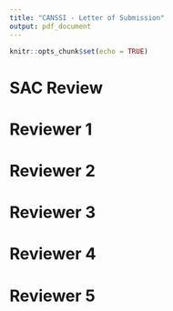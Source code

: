 ```yaml
---
title: "CANSSI - Letter of Submission"
output: pdf_document
---
```


```r
knitr::opts_chunk$set(echo = TRUE)
```

# SAC Review

\begin{enumerate}
  \item \textit{Provide details about the mentoring of the HQP, linking HQP directly to specific mentors. Include details on the mentoring of the student at Laval and how the student will be a full participant in the team. Keep in mind that it is unusual for a postdoctoral fellow to play a major role in mentoring, without the involvement of a senior researcher.}
  
  The project will have 1 post-doctoral student, 2 graduate students (1 PhD student and 1 Master's student), and 2 undergraduate summer students per year. The post-doctoral student will split time between Toronto and Halifax, being supervised by Patrick Brown and Meredith Franklin while in Toronto and by Cindy Feng and Daniel Rainham while in Halifax. One of the graduate students will be at either the University of Toronto or Dalhousie University, and the other will be INRS in Quebec. If the first graduate student is at the University of Toronto, they will be supervised by Patrick Brown and Meredith Franklin. If they are at Dalhousie University, they will be supervised by Cindy Feng and Daniel Rainham. The student at INRS will be supervised by Fateh Chebana.
  
  \textbf{ADD}: A comment about Laval?
  
  \item \textit{Clarify how the team will function and how team members will interact and collaborate. Describe the roles of the lead investigators in the project and research.}
  
  There will be weekly meetings between students and their students. If students are involved in more than one project, they may attend more than one meeting. There will also be a virtual monthly meeting involving all team members, where students or supervisors will provide updates on their projects and if possible one student will present their research to the group. 
  
  \textbf{ADD}: the roles of the lead investigators.
  
  
  \item \textit{Provide more details on how the aims associated with the application are related to the statistical methodology.}
  
  The first research aim is to develop a multi-pollutant air quality index. We will do this by developing the bcGAIM. With a Poisson response distribution and the response variable being the appropriate health outcome, the bcGAIM will output a relative risk for every combination of (measured or forecasted) pollutant values input into the model. The air quality health index will take the relative risks as inputs and output warnings, based on cutpoints for the relative risk. Forecasted pollutant values will be provided by Environment Canada. The inquiry into shape-constrained priors is motivated by the multi-pollutant model. We may believe that increasing levels of an multi-pollutant mixture are associated with worse health outcomes or that air pollution "events" such as forests fires lead to worse health outcomes. To express this prior knowledge, we may wish to constrain $s$ to be non-negative, non-decreasing, and so on. A major goal of this project is to develop interpretable priors that express these constraints in a Bayesian framework.

  The second research aim is to investigate how mixtures of air pollutants affect daily COVID-19 mortality. This is an application of the bcGAIM, where the response variable is COVID-19 mortality and the argument of $s$ is a linear combination of pollutants. The multi-pollutant model includes day-of-the-week effects and seasonal terms, as well as smooth functions of confounders such as time and temperature. The research into relevant regression variables and confounders for COVID-19 is ongoing, and COVID-19 data sets are available at the national and state/provincial levels. However, they have different levels of geographical granularity, and include different variables. However, there are a number of viable modeling approaches we could take for the COVID-19 inquiry; the response to Reviewer 5's second to last question contains more details.
  
  The third research aim is to develop multi-pollutant exposure models for health effects. This will be pursued with collaborators, using the bcGAIM to model their outcomes of interest. \textbf{ADD}: a few sentences -- potential (epidemiological) outcomes of interest, motivations behind these applications, and the applicability of the bcGAIM. 

  
  \item \textit{Briefly describe the available data sets and the confounders present therein.}
  
  The daily air pollution data is from the National Air Pollution Surveillance (NAPS) Program, a network of 250 stations across Canada that is managed by Environment Canada and Environment and Climate Change Canada. Potential environment confounders for the air pollution model, such as temperature and humidity, is from Environment and Climate Change Canada. The COVID-19 data is from official data sources provided by provincial authorities. These data sets are all publicly available. The daily health outcome data is provided courtesy of Health Canada and INSPQ (the Quebec Public Health Institute), and is not publicly available. The daily health outcome data provided by Health Canada is aggregated count data at the census tract or city level. Depending on the province in question, the COVID-19 case and mortality data has variables such as age, socio-economic status, and so on. Since the multi-pollutant model and COVID-19 models are being developed separately, the data sets identified for each model will be combined for use in each model. 


  \item \textit{Discuss why you model mortality from asthma, rather than occurrence.}
  
  The bcGAIM can be fit to any health outcome of interest. For multi-pollutant model, the outcome will be chosen in consultation with epidemiologists we are collaborating with. The air quality health index will be based off of the relative risks estimated by the multi-pollutant model. For the COVID-19 model, the outcome of interest is COVID-19 mortality. For the other epidemiological applications, the outcome of interest would be specialized to the application. For example, if the outcome of interest is asthma, we would use asthma as the response variable. If the outcome of interest is pneumonia, we would use pneumonia as the response variable. In summary, the outcome used to fit the bcGAIM model can be chosen based on the application. If the covariates input into $s$ are pollutants, we can convert the estimated relative risks into an outcome specific air quality index if we desired. In summary, the outcome chosen when modeling with the bcGAIM depends on the research question being considered. 
  
  \item \textit{Detail the technical challenges to be addressed, provide references to what is already known and clearly state what is to be developed. In your discussion, include the following.}
  
  \begin{enumerate}
  \item \textit{Provide explicit information on the kinds of constraints you will place on the prior distributions. Provide more extensive references to the literature on shape constrained models.}
      
  The \textit{Research Aims} section contains a more extensive discussion on Bayesian shape-constrained inference, complete with references and additional discussion on what is new in our approach. The key observation is that we will view the bcGAIM with shape-constrained $s$ as nested within the bcGAIM with unconstrained $s$. We wish to reparameterize $s$ such that there is a parameter $\theta$ that controls how strongly the bcGAIM deviates from monotonicity. Thus, setting the value of $\theta$ controls the strength of the shape constraint on $s$. 
      
  \item \textit{Describe the challenges of introducing Bayesian approaches.}
      
  There are a number of challenges in introducing a Bayesian cGAIM. The first is that developing priors of the type discussed above can be difficult, especially if there is no obvious reparameterization of $s$ that admits such a $\theta$. In the frequentist setting, the cGAIM provides for shape-constrained inference of $s$ while simultaneously constraining $\alpha$. There is no Bayesian implementation with similar capabilities, and we intend for the bcGAIM to fill this gap. The $\alpha$ parameter is likely to be multi-model, which poses inference challenges. The key question is if $\alpha$ is truly multi-modal, or if it is an artifact of modeling/prior assumptions. It is very important that we carefully examine this point for the multi-pollutant model, as the size of air pollution effects are small and assumptions can have an outsized impact on the results. This a significant question that will require statistical, subject-area, and computational expertise to resolve.
      
  \item \textit{You propose to initiate the models in STAN. Does this mean the research is very straightforward? If not, what are the challenges?}
      
   There are two reasons we chose to initially develop the bcGAIM in Stan. The first is that the Stan performs optimization using Hamiltonian Monte Carlo, which enables estimation of $\alpha$. The second is that allows us to incrementally introduce approximations to the target density, as detailed in the $\textit{Research Aims}$ section. That being said, we expect significant statistical and computational challenges as we progress in developing the bcGAIM. Consider the multi-pollutant model. One issue is that the size of air pollution effects are very small, such that they can have wide credible intervals (relative to the size of the effect) even in a single-pollutant model. We expect it will take some time to develop the bcGAIM to the point where it develops useful estimates of $\alpha$. Another issue is that there is a significant amount of data -- there are over 6,000 daily observations across more than 25 regions in Canada. Fitting all 25 regions in a hierarchical model in Stan is not exactly feasible. Stan provides an excellent platform for incrementally introducing approximations to the target density. Stan's flexibility allows us to continuously build on the initial model throughout the project, which is why it was chosen. 
      
  \end{enumerate}
  
\end{enumerate}

\clearpage


# Reviewer 1 

\begin{enumerate}
  \item \textit{From a methodological perspective, the proposed extensions are not particularly novel. However, the application of Bayesian nonparametric regression in the context of air pollution epidemiology is novel.}
  
  The \textit{Research Aims} contains additional details on the proposed extensions in the bcGAIM. Of these, the "nested model" construction of shape-constrained priors for Gaussian processes and the approximations proposed to render the hierarhical model less computationally demanding are perhaps more novel than they may have appeared in the LOI. 

\end{enumerate}

\clearpage 

# Reviewer 2 

\begin{enumerate}

  \item \textit{What sort of research would be needed to construct the new bcAQHI once the new bcGAIM is built and computationally implemented?}
  
  With a Poisson response distribution and the response variable being the appropriate health outcome, the bcGAIM will output a relative risk for every combination of (measured or forecasted) pollutant values input into the model. The bcAQHI will take the relative risks as inputs and output warnings, based on cutpoints for the relative risk. The key task is determining the cutpoints, which we may do in a model-based way or using expert knowledge. Finally, forecasted pollutant values for next-day predictions will be provided by Environment Canada. 
  
  \item \textit{The cGAIM itself is by no means a new idea. The original model for a single group (K=1) goes back to Hardle (1993). In fact, one seems to get Hardle’s model if one drops the fk’s from the model. Wang et. al. (2015) presents a multigroup version (K>1) to get around the curse of dimensionality, the whole point of this approach. But special cases were published between 1993 and 2015.}
  
  There are new features in the cGAIM  -- it considers constraints and groupwise additive index terms, while much of the existing literature only considers one or the other. While Hardle, Hall, and Ichimura (1993) examine a single index model and Wang et. al. (2015) consider a multiple index model, neither consider constraints. Two papers that consider constrained estimation are Xia and Tong (2006), where the authors constrain $s$ to be monotonic and the components of $\alpha$ to be non-decreasing, and Fawzi et al. (2016), where the authors constrain the components of $\alpha$ to be non-negative and sum to one but do not constrain $s$. In comparison, the cGAIM allows any linear constraint to be placed on $\alpha$ and different shape constraints on $s$ including monotonicity, convexity, and concavity (Masselot et. al., 2020). Additional comparisons between the cGAIM and bcGAIM are given in the $\textit{Research Aims}$ section.
  
  \item \textit{The third main topic seems the most novel in as much as it will show how the new bcAQHI might be used to assess COVID-19 mortality. Of course, it would seem more reasonable to me to build a new bcAQHI designed specifically for that purpose. And that led me to wonder about the health outcome to be used to fit the bcGAIM-the all-causes mortality-to get the alpha and in turn the index. For example, ozone would seem more relevant as a risk index for asthma and PM~2.5~ for COPD. Why not just publish the pollutant concentrations themselves?}
  
  The bcGAIM is a modeling framework - it describes fixed effects, smooth functions of confounders, and a smooth function of a linear combination of covariates. For the multi-pollutant model, the bcGAIM estimates the relative risk of an observed air pollutant mixture, which is transformed into the bcAQHI by identifying cutpoints for the relative risk. If we would like to estimate relative risks, we would use the bcGAIM. If we would like to determine levels to provide warnings, we would transform the bcGAIM into an application-specific bcAQHI. For the COVID-19 model, we would like to report relative risks. For this application, we would fit the bcGAIM using COVID-19 mortality to estimate the relative risk of the pollutant mixture. We would also use COVID-19 specific fixed effects and confounders for this model. If desired, we could apply cutpoints to the estimated relative risks to obtain warning levels COVID-19 specific air quality index.  
  
  Regarding the pollutant concentrations, in Canada they are publicly available via the National Air Pollution Surveillance (NAPS) Program. However, it is very difficult to understand their health effects without using a model-based approach. For the multi-pollutant model, the key benefit of the bcGAIM (and the bcAQHI) is that it provides an ease of interpretation for these health effects that just publishing data does not. Compared to single-pollutant models, it provides a measure of the relative risk of the mixture of air pollutants in the ambient air. Moreover, this is a much better representation of the health risks an individual will face than what is estimated by a single pollutant model. 
  
  \item \textit{The conversion of the cGIAM to a bcGIAM should be feasible. A major challenge will be the big data problem since daily health counts for all-cause mortality will be modeled, and this using a semi-parametric model. But the task would be simplified by the intended approach of designing a different model for each Canadian city, how many we don’t know. But they do not intend to incorporate random city effects in the Bayesian framework to enable strength to be borrowed deficiency in the intended approach, but perhaps a compromise needed for feasibility.}
  
  There are significant challenges relating to the size of the data. We will be examining 25+ regions in Canada over a 20+ year period (6,000+ days) of daily data. Fitting the bcGAIM to each city independently is computationally feasible, while fitting a hierarchical model across 25 regions is less feasible but perhaps more desirable. We have given further thought to this goal since submitting the LOI, and will be implementing various Laplace approximations in the target density to lessen the computational burden. This would allow us to produce estimates of the relative risks of the pollutant mixture using a hierarchical model. The details of the proposed approximation are discussed in the $\textit{Research Aims}$ section.
  
  \item \textit{A complicated issue and I had to do a lot of digging to figure out how the team of Investigators was assembled. In part, this involves those listed as Collaborators. The LOI could have done a better job of clarifying the links of the Investigators and Collaborators in the proposed project.}
  
  There are four investigators in the project. Patrick Brown and Meredith Franklin are at the University of Toronto, while Cindy Feng is at Dalhousie University in Halifax. A collaborator, Daniel Rainham, is also at Dalhousie University. The fourth investigator, Fateh Chebana, is at INRS in Quebec. Patrick has relations with Health Canada and is currently researching the effects of air pollution, while Fateh has relations with INSPQ and worked with Pierre Masselot to develop the cGAIM. Cindy Feng and Daniel Rainham... \textbf{ADD}: more details
  
  There is one postdoctorate, one PhD, and one Master's student involved in the project. The postdoctorate student will split time between the University of Toronto and Dalhousie University. When in Toronto, his activities will be supervised by Patrick and Meredith. When in Halifax, his activities will be supervised by Cindy and Daniel. One graduate student will be based at the University of Toronto and co-supervised by Patrick and Meredith. The other will be based at INRS and supervised by Fateh. The graduate students will also spend summer sessions at the home institutions of the other investigators. Finally, the undergraduate summer students will be under the supervision of the investigator that applied for their funding. The \textit{Anticipated Roles of Trainees} and \textit{Anticipated Organization of Collaboration} sections contain more details on how collaboration is organized, and the role of the investigators. 
  
  \item \textit{It is challenging to coordinate and run such a program successfully and we don’t get a clear impression from the LOI that the applicants have thought about this issue very much. What is clear is that it is designed to provide the pipeline from data through to the AQHI. That is excellent. What is not clear is how the collaboration is to be managed and what I for one would like to see if a proposal is invited is an active group interaction plan.}

  Regarding organization, there will be weekly meetings between supervisors and trainees. Trainees that are working on more than one project may attend more than one weekly meeting, particularly if they are working with off-site collaborators. The postdoctoral student will organize a monthly meeting that everyone attends, which will be held virtually. Each trainee will be supervised by one or more of the investigators, and the postdoctoral student will split time between locations to facilitate knowledge transfer and to help build team cohesion.
  
  \item \textit{The discussion of the bcGIAM is well done including the parts about the implementation of the computation strategies. But the LOI should have explained it better. For a start the big picture with its three main objectives should have been better described in general terms and how they relate to one another before diving into details re the cGIAM.}
  
  The bcGAIM project has three research objects: to develop a multi-pollutant air quality health index (AQHI), to develop multi-pollutant exposure models for various health effects, and to investigate how mixtures of pollutants affects daily COVID-19 mortality. These three tasks are all applications of the bcGAIM. The bcAQHI is derived from the relative risks estimated by the bcGAIM, the exposure models are bcGAIM models (with different fixed effects, smooth functions, and mixtures), and the COVID-19 model is the bcGAIM with daily COVID-19 mortality as the outcome. Thus, the methodological innovations are found in the bcGAIM, namely in developing interpretable priors and implementing approximate inference algorithms. The research aims - the bcAQHI, epidemiological studies, and COVID-19 studies - are potential high-impact applications of the bcGAIM that we will be pursuing. 

\end{enumerate}
  

\clearpage 

# Reviewer 3 

\begin{enumerate}

  \item \textit{The naive case fatality rate that the investigators plan to explore with regard to Objective 3 is subject to errors caused by an undercount of both the numerator and the denominator and known to be a poor measure of the mortality risk of the disease.}

  While reported COVID-19 mortality rates are subject to reporting error and there may be inaccuracies in the reported data, it is the best data available. If there are anomalies such as persistent under-reporting, under-reporting on weekends or holidays, different inclusion criteria (long-term care cases and deaths may not be reported in some regions), or any others we can address them during data processing or model-fitting. For instance, we can add a day-of-the-week effect to account for delayed reporting on weekends, have the model impute missing values, or relate cases and deaths to help detect systematic under-reporting.
  
  \item \textit{Although four methodological advancements of the bcGAIM are listed in the Methods section, those seem to be rather incremental changes of the cGAIM.}
  
  The \textit{Research Aims} section has additional material explaining the differences between the cGAIM and bcGAIM. The major benefit is in quantifying the uncertainty of $\alpha$. Secondary benefits include being able to specify the strength of the monotonicity constraint, and the ability to extend the bcGAIM to additional smooth functions $s$ or additional covariates in each $s$. As detailed in \textit{Research Aims}, quantifying the uncertainty in the estimate of $\alpha$ is crucial for conducting inference with the multi-pollutant model. The extensibility of the bcGAIM and being able to control the strength of the shape constraint are also important features that will play an important role when in developing the multi-pollutant model. 
  
  \item \textit{How the bcGAIM helps with developing a simple, intuitive air quality index that simultaneously accounts for the health effects of multiple air pollutants is not explained}.
  
  This was clarified in the response to the first question by Reviewer 2. 

  \item \textit{The potential for impact in statistics and inferential data science seems to be marginal considering that methodological advancements of the bcGAIM listed in the Methods section are deemed to be rather incremental changes of the cGAIM.}
  
  The bcGAIM has novel innovations that will enable new statistical reasoning to applied to mixtures of interest, such as in the multi-pollutant problem. There are a number of statistical challenges in developing the bcGAIM. For one, fitting a model to daily observations across 25+ regions in Canada is a significant computational task. The bcGAIM attempts to address this by applying a (non-linear) one-dimensional function to a linear combination of related covariates, which both eases the computational burden and improves the interpretability of the model. To accomplish this, we must set shape-constrained priors on $s$ and estimate $\alpha$. These are both challenging problems and are discussed in more detail in the $\textit{Research Aims}$ section. It also has additional material to clarify the differences between the cGAIM and bcGAIM.
  
\end{enumerate}


\clearpage 

# Reviewer 4 

\begin{enumerate}

  \item \textit{The team has the potential to provide an excellent environment for interdisciplinary training of students. It would be helpful to add the names of the faculty supervisors/collaborators to the mentoring plan. The part for the roles of personnel could be further clarified.}
  
  Clarification can be found in the answer to the second question posed by Reviewer 2, as well as the \textit{Anticipated Roles of Trainees} and \textit{Anticipated Organization of Collaboration} sections. These two sections contain more details on how collaboration is organized, and the role of the investigators. 

\end{enumerate}


\clearpage 

# Reviewer 5 

\begin{enumerate}

  \item \textit{A potential weakness would be that while well motivated by multi-pollutant modeling, the investigators could strengthen the proposal by identifying other applications where this form of model would be applicable.}
  
  The \textit{Research Aims} section contains a brief discussion of other applications, with some further discussion in  \textit{Anticipated Roles of Trainees}.
  
  \item \textit{What is the relationship between the linear combination that goes into the smooth function and the air quality index? How will the index provide measures that indicate it is safe or not based on the smooth function and or linear combination of the exposures? In terms of data, is this based on hospital admissions (asthma or other conditions or only mortality). More details on data sources related to aims would be helpful.}
  
  The bcGAIM estimates the relative risk of the linear combination of the pollutants, and is translated into an air quality index based on cutpoints on the levels of the relative risk. For the air quality index, we are collaborating with epidemiologists and they will advise on the appropriate health outcome to use for the air quality index. 
  
  \item \textit{While the researchers describe this as a constrained or shape constrained model, the proposal lacks details about what shape constraints are desired. There is a significant literature on Bayesian shape constrained modeling (monotonicity in particular) but limited references are provided. How does the proposed research build on this and what will be novel and contribute to general statistical methodology? Is this a straightforward model to fit in STAN or code directly or are there methodological advancements to be made there?}
  
  The \textit{Research Aims} section contains additional details on the bcGAIM, more extensive references to the literature on shape-constrained inference, and details on the challenges to fitting the bcGAIM in Stan. 
  
  \item \textit{The researchers cite Stringer et. al. (2020) as developing a Bayesian single pollutant version of a case-crossover model using non-MCMC methods such as Integrated Nested Laplace Approximations (INLA). Given the space limitations of the proposal it is not clear that such results will immediately carry over to the Bayesian shape constrained model where both the (constrained) smooth function of the linear combination of the exposures, the weights in the linear combination of exposures and the smooth functions of confounders has to be estimated, in addition to the other smooth functions of confounders. INLA like methods have been used to solve an array of complex problems, so this may be feasible. While this might provide computational efficiencies in point estimation, how does this address the importance of uncertainty quantification of the Bayesian model over the frequentist model of Masselot et. al. (2020)?}
  
  The \textit{Research Aims} section gives more detail on the INLA-like approximation. To summarize those additions, the bcGAIM has link function $g(\lambda_{t}) = X^{T}\beta + s( \alpha^{T} Z_{t}) + f_{1}(W_{1,t}) + \ldots + f_{K}(W_{K,t})$. Conditional on $\alpha$, we can simplify the estimation problem by considering parameters $\phi$, $\theta$, and $\alpha$ and estimating $\pi( \eta | Y, \theta, \alpha)$, $\pi( \alpha | Y, \theta )$, $\pi(\theta | Y)$, and $\pi(\eta | Y) = \int \pi(\eta | Y, \theta, \alpha) \pi( \theta | Y, \alpha ) \pi( \alpha | Y) d\theta d\alpha$ (the last one numerically). The Laplace approximation can be applied to $\pi(\eta | Y, \theta, \alpha)$ and $\pi(\theta | Y)$ (within Stan), and $\pi( \theta | Y, \alpha )$ can be estimated using HMC. We will also develop an approximation of $\pi( \theta | Y, \alpha )$ outside of Stan. We will release both Stan models (exact and approximate), as well as the standalone approximate inference algorithm, in an R package.
  
  \item \textit{In discussing priors to induce shape constraints, the proposal rejects the idea of placing a prior on the expansion of the smooth function, but rather to place it directly on $s$. What types of priors on functions spaces are going to be used; Gaussian Process priors or others? How are the constraints incorporated?}
  
  We will be considering shape constraints on Gaussian processes, a widely used and flexible class of functions. The shape constraints would be incorporated by re-parameterizing the Gaussian process, or exploiting its structure to enforce the desired shape constraint. Ideally, a re-paramterization would create a parameter whose value directly relates to the shape constraint. For example, Kamal et. al. (2020) proposes a re-parameterization of the anisotropic Matern function where one parameter controls the anisotropic ratio of the Matern random field, and another the anisotropic angle. Alternatively, the Guassian process contains mathematical structure that allows us to introduce an object that plays a similar role. The $\textit{Research Aims}$ section contains a brief discussion of shape-constrained Bayesian inference, and additional discussion on our approach to developing shape-constrained priors. 
  
  \item \textit{While the impact of pollutant exposure and COVID-19 exposure is suggested by Wu et. al. (2020), how does this model relate to the models for total mortality? Will this be a joint model for COVID versus non COVID deaths with common smooth s function or different smoothed functions? Or will there be different linear combinations of exposures or the same? Or will this utilize the proposed Air-Quality index? What data are available and do they provide the necessary information about potential confounders or other covariates? (socio-economic status, access to health insurance, housing status (group living such as nursing homes, dorms, single family, number of family members etc) co-morbidities, etc. Are individual level data available or is this aggregated data at say a county level? Missing data is clearly an issue with COVID-19 deaths but is not addressed.}
  
  To investigate the relationship between air pollution and COVID-19 mortality, we will fit the bcGAIM to COVID-19 mortality. The granularity of COVID-19 case and mortality reporting varies widely depending on the reporting region. In Canada, the Government of Ontario's Treasury Board Secretariat provides many COVID-19 data sets, including "Long-Term Care Home COVID-19 Data", "Confirmed positive cases of COVID-19 in Ontario", and "Status of COVID-19 cases in Ontario". The "Confirmed positive cases of COVID-19 in Ontario" data set contains age, gender, location (by public health unit), and the patient outcome. The "Status of COVID-19 cases in Ontario" data set contains daily tests completed, test outcomes, case outcomes, current hospitalizations, and current patients in ICUs. 
  
  It is important to note that none of these data sets were available at the time of our LOI submission. The Government of Ontario has gradually made additional information available to the public, a trend that will likely continue in Ontario and other reporting regions. It's very reasonable to expect more data in Ontario (and elsewhere) to be made available over time. Already, we have access to rich COVID-19 data sets for Ontario. We can incorporate demographic and socio-economic variables at the census tract or city-level, which is similar to the county-level aggregation seen in Wu et. al. (2020). We could, for example, compare COVID-19 mortality in low-income vs. high-income regions, in majority white vs. majority minority regions, or in densely populated vs. less densely populated regions. 
  
  The John Hopkins COVID-19 Github page lists their data sources. In the United States, reporting is done by state agencies and occasionally by large cities such as New York and Illinois. The finest resolution these regions report data most often aggregated at the county-level, and variables such as age, gender, and race/ethnicity are usually provided. Many regions also provide hospitalization and ICU data. We can again introduce demographic or socio-economic variables at the country-level. While there are still data limitations, fairly rich COVID-19 data sets are available today that will allow us to conduct meaningful inquiries into the relationship between COVID-19 and air pollution exposure. 
  
  \item \textit{As this is a very application motivated proposal it would be useful to know what data are available for each of the aims and how they will be integrated.}
  
  The daily air pollution data is from the National Air Pollution Surveillance (NAPS) Program, a network of 250 stations across Canada that is managed by Environment Canada and Environment and Climate Change Canada. Potential environment confounders for the air pollution model, such as temperature and humidity, is from Environment and Climate Change Canada. The COVID-19 data is from official data sources provided by provincial authorities. These data sets are all publicly available. The daily health outcome data is provided courtesy of Health Canada and INSPQ (the Quebec Public Health Institute), and is not publicly available. 
  
  The bcGAIM is a general model - it contains fixed effects $\beta$, smooth functions of potential confounders $f = (f_{1},\ldots,f_{k})$, and a smooth function of a linear combination $s$ whose coefficients $\alpha$ are also of interest. In our applications, the response is a mortality or morbidity outcome of interest. We will be fitting two versions of the bcGAIM to these two problems - one for the multi-pollutant model that produces the bcAQHI, and one for the COVID-19 investigation. The response for the COVID-19 model will be COVID-19 mortality, and it will also have different fixed effects and confounders. More details on data sources related to the COVID-19 model are provided in the response to the previous question. 
  
  The daily health outcome data provided by Health Canada is aggregated count data at the census tract or city level. Depending on the province in question, the COVID-19 case and mortality data has variables such as age, socio-economic status, and so on. Since the multi-pollutant model and COVID-19 models are being developed separately, the data sets identified for each model will be combined for use in each model. It is less likely they will be combined across models, as discussed in the previous response.

  \item \textit{The proposal mentions developing random effects in the smooth function. What do these capture and what is the motivation? i.e spatial random effects, treating the weights as random effects (to allow spatial variation). Additional clarity would be helpful.}
  
  By random effects, we are referring to Gaussian processes such as random walks. For the hierarchical multi-pollutant model, we will likely also include a city-level spatial random effect. 
  
\end{enumerate}